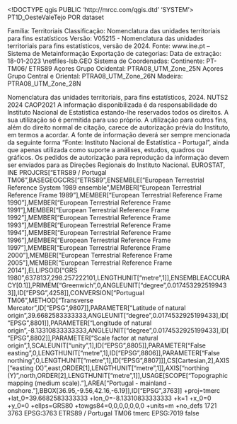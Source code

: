 <!DOCTYPE qgis PUBLIC 'http://mrcc.com/qgis.dtd' 'SYSTEM'>
<qgis version="3.34.0-Prizren">
  <identifier>PT1D_OesteValeTejo</identifier>
  <parentidentifier></parentidentifier>
  <language>POR</language>
  <type>dataset</type>
  <title>PT1D_OesteValeTejo</title>
  <abstract>Família: Territoriais 
Classificação: Nomenclatura das unidades territoriais para fins estatísticos
Versão: V05215 - Nomenclatura das unidades territoriais para fins estatísticos, versão de 2024.
Fonte: www.ine.pt – Sistema de Metainformação
Exportação de categorias: Data de extração: 18-01-2023
\\netfiles-lsb\org\DMSI.GEO\lsb\NUTS2024\SMI
Sistema de Coordenadas:
Continente: PT-TM06/ ETRS89 
Açores Grupo Ocidental: PTRA08_UTM_Zone_25N
Açores Grupo Central e Oriental: PTRA08_UTM_Zone_26N
Madeira: PTRA08_UTM_Zone_28N

Nomenclatura das unidades territoriais, para fins estatísticos, 2024.</abstract>
  <keywords vocabulary="Search keys">
    <keyword>NUTS2 2024</keyword>
    <keyword>CAOP2021</keyword>
  </keywords>
  <links/>
  <dates/>
  <fees></fees>
  <constraints type="Limitations of use">A informação disponibilizada é da responsabilidade do Instituto Nacional de Estatística estando-lhe reservados todos os direitos. A sua utilização só é permitida para uso próprio. A utilização para outros fins, além do direito normal de citação, carece de autorização prévia do Instituto, em termos a acordar. A fonte de informação deverá ser sempre mencionada da seguinte forma "Fonte: Instituto Nacional de Estatística - Portugal", ainda que apenas utilizada como suporte a análises, estudos, quadros ou gráficos. Os pedidos de autorização para reprodução da informação devem ser enviados para as Direções Regionais do Instituto Nacional.
</constraints>
  <rights>EUROSTAT, INE</rights>
  <encoding></encoding>
  <crs>
    <spatialrefsys nativeFormat="Wkt">
      <wkt>PROJCRS["ETRS89 / Portugal TM06",BASEGEOGCRS["ETRS89",ENSEMBLE["European Terrestrial Reference System 1989 ensemble",MEMBER["European Terrestrial Reference Frame 1989"],MEMBER["European Terrestrial Reference Frame 1990"],MEMBER["European Terrestrial Reference Frame 1991"],MEMBER["European Terrestrial Reference Frame 1992"],MEMBER["European Terrestrial Reference Frame 1993"],MEMBER["European Terrestrial Reference Frame 1994"],MEMBER["European Terrestrial Reference Frame 1996"],MEMBER["European Terrestrial Reference Frame 1997"],MEMBER["European Terrestrial Reference Frame 2000"],MEMBER["European Terrestrial Reference Frame 2005"],MEMBER["European Terrestrial Reference Frame 2014"],ELLIPSOID["GRS 1980",6378137,298.257222101,LENGTHUNIT["metre",1]],ENSEMBLEACCURACY[0.1]],PRIMEM["Greenwich",0,ANGLEUNIT["degree",0.0174532925199433]],ID["EPSG",4258]],CONVERSION["Portugual TM06",METHOD["Transverse Mercator",ID["EPSG",9807]],PARAMETER["Latitude of natural origin",39.6682583333333,ANGLEUNIT["degree",0.0174532925199433],ID["EPSG",8801]],PARAMETER["Longitude of natural origin",-8.13310833333333,ANGLEUNIT["degree",0.0174532925199433],ID["EPSG",8802]],PARAMETER["Scale factor at natural origin",1,SCALEUNIT["unity",1],ID["EPSG",8805]],PARAMETER["False easting",0,LENGTHUNIT["metre",1],ID["EPSG",8806]],PARAMETER["False northing",0,LENGTHUNIT["metre",1],ID["EPSG",8807]]],CS[Cartesian,2],AXIS["easting (X)",east,ORDER[1],LENGTHUNIT["metre",1]],AXIS["northing (Y)",north,ORDER[2],LENGTHUNIT["metre",1]],USAGE[SCOPE["Topographic mapping (medium scale)."],AREA["Portugal - mainland - onshore."],BBOX[36.95,-9.56,42.16,-6.19]],ID["EPSG",3763]]</wkt>
      <proj4>+proj=tmerc +lat_0=39.6682583333333 +lon_0=-8.13310833333333 +k=1 +x_0=0 +y_0=0 +ellps=GRS80 +towgs84=0,0,0,0,0,0,0 +units=m +no_defs</proj4>
      <srsid>1721</srsid>
      <srid>3763</srid>
      <authid>EPSG:3763</authid>
      <description>ETRS89 / Portugal TM06</description>
      <projectionacronym>tmerc</projectionacronym>
      <ellipsoidacronym>EPSG:7019</ellipsoidacronym>
      <geographicflag>false</geographicflag>
    </spatialrefsys>
  </crs>
  <extent/>
</qgis>

